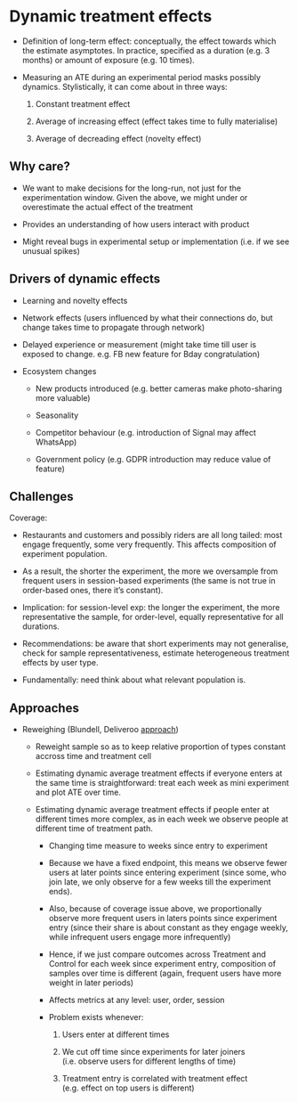 # Dynamic treatment effects


- Definition of long-term effect: conceptually, the effect towards which the estimate asymptotes. In practice, specified as a duration (e.g. 3 months) or amount of exposure (e.g. 10 times).

- Measuring an ATE during an experimental period masks possibly dynamics. Stylistically, it can come about in three ways:

  1. Constant treatment effect

  2. Average of increasing effect (effect takes time to fully materialise)

  3. Average of decreading effect (novelty effect)


## Why care?

- We want to make decisions for the long-run, not just for the experimentation window. Given the above, we might under or overestimate the actual effect of the treatment

- Provides an understanding of how users interact with product

- Might reveal bugs in experimental setup or implementation (i.e. if we see unusual spikes)


## Drivers of dynamic effects

- Learning and novelty effects

- Network effects (users influenced by what their connections do, but change takes time to propagate through network)

- Delayed experience or measurement (might take time till user is exposed to change. e.g. FB new feature for Bday congratulation)

- Ecosystem changes

    - New products introduced (e.g. better cameras make photo-sharing more valuable)

    - Seasonality

    - Competitor behaviour (e.g. introduction of Signal may affect WhatsApp)

    - Government policy (e.g. GDPR introduction may reduce value of feature)


## Challenges 

Coverage:

  - Restaurants and customers and possibly riders are all long tailed: most engage frequently, some very frequently. This affects composition of experiment population. 

  - As a result, the shorter the experiment, the more we oversample from frequent users in session-based experiments (the same is not true in order-based ones, there it's constant).

  - Implication: for session-level exp: the longer the experiment, the more representative the sample, for order-level, equally representative for all durations.

  - Recommendations: be aware that short experiments may not generalise, check for sample representativeness, estimate heterogeneous treatment effects by user type.

  - Fundamentally: need think about what relevant population is.


## Approaches

- Reweighing (Blundell, Deliveroo [approach]([this](https://drive.google.com/file/d/1h9WZFmf5moHc4XV_MwvT94_RG3CAhOTv/view)))

  - Reweight sample so as to keep relative proportion of types constant accross time and treatment cell

  - Estimating dynamic average treatment effects if everyone enters at the same time is straightforward: treat each week as mini experiment and plot ATE over time.

  - Estimating dynamic average treatment effects if people enter at different times more complex, as in each week we observe people at different time of treatment path.

      - Changing time measure to weeks since entry to experiment

      - Because we have a fixed endpoint, this means we observe fewer users at later points since entering experiment (since some, who join late, we only observe for a few weeks till the experiment ends).

      - Also, because of coverage issue above, we proportionally observe more frequent users in laters points since experiment entry (since their share is about constant as they engage weekly, while infrequent users engage more infrequently)

      - Hence, if we just compare outcomes across Treatment and Control for each week since experiment entry, composition of samples over time is different (again, frequent users have more weight in later periods)
      
      - Affects metrics at any level: user, order, session
      
      - Problem exists whenever:

        1. Users enter at different times

        2. We cut off time since experiments for later joiners (i.e. observe users for different lengths of time)

        3. Treatment entry is correlated with treatment effect (e.g. effect on top users is different)









